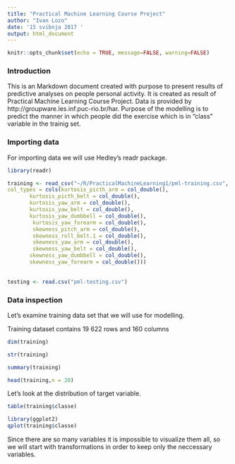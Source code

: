 ```yaml
---
title: "Practical Machine Learning Course Project"
author: "Ivan Lozo"
date: '15 svibnja 2017 '
output: html_document
---
```


```r
knitr::opts_chunk$set(echo = TRUE, message=FALSE, warning=FALSE)
```

### Introduction

This is an Markdown document created with purpose to present results of predictive analyses on people personal activity. It is  created as result of Practical Machine Learning Course Project.
Data is provided by http://groupware.les.inf.puc-rio.br/har.
Purpose of the modelling is to predict the manner in which people did the exercise which is in "class" variable in the trainig set.

### Importing data

For importing data we will use Hedley's readr package.

```r
library(readr)

training <- read_csv("~/R/PracticalMachineLearning1/pml-training.csv", 
col_types = cols(kurtosis_picth_arm = col_double(), 
       kurtosis_picth_belt = col_double(), 
       kurtosis_yaw_arm = col_double(), 
       kurtosis_yaw_belt = col_double(), 
       kurtosis_yaw_dumbbell = col_double(), 
        kurtosis_yaw_forearm = col_double(), 
        skewness_pitch_arm = col_double(), 
        skewness_roll_belt.1 = col_double(), 
        skewness_yaw_arm = col_double(), 
        skewness_yaw_belt = col_double(),
       skewness_yaw_dumbbell = col_double(),
       skewness_yaw_forearm = col_double()))
        
        
testing <- read.csv("pml-testing.csv")
```

### Data inspection 

Let's examine training data set that we will use for modelling.

Training dataset contains 19 622 rows and 160 columns
```r
dim(training)
```

```r
str(training)
```

```r
summary(training)
```

```r

head(training,n = 20)
```
Let's look at the distribution of target variable.
```r
table(training$classe)
```
```r
library(ggplot2)
qplot(training$classe)
```
Since there are so many variables it is impossible to visualize them all,
so we will start with transformations in order to keep only the neccessary variables.

